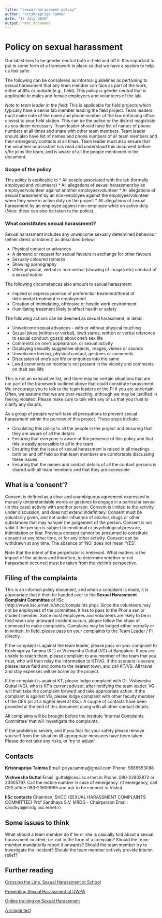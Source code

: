 ```yaml
---
title: "sexual-harassment-policy"
author: "Krishnapriya Tamma"
date: "13 July 2016"
output: html_document
---
```


# Policy on sexual harassment 

Our lab strives to be gender neutral both in field and off it. It is important to put in some form of a framework in place so that we have a system to help us feel safer. 

The following can be considered as informal guidelines as pertaining to sexual harassment that any team member can face as part of the work, either at IISc or outside (e.g., field). This policy is gender neutral that is applicable to males and female employees and volunteers of the lab. 

*Note to team leader in the field*:  This is applicable for field projects which typically have a senior lab member leading the field project. Team leaders must make note of the name and phone number of the law enforcing office closest to your field station. This can be the police or the district magistrate as you deem necessary. Team leader should have list of names of phone numbers at all times and share with other team members. Team leader should also have list of names and phone numbers of all team members and their emergency contacts at all times. Team leader must also ensure that the volunteer or assistant has read and understood this document before s/he joins the team, and is aware of all the people mentioned in the document.

### Scope of the policy
This policy is applicable to 
   * All people associated with the lab (formally employed and volunteers)
   * All allegations of sexual harassment by an employee/volunteer against another employee/volunteer
   * All allegations of sexual harassment by an non-employee against the employee/volunteer when they were in active duty on the project
   * All allegations of sexual harassment by an employee against non-employee while on active duty (Note: these can also be taken to the police).

### What constitutes sexual harassment?
Sexual harassment includes any unwelcome sexually determined behaviour (either direct or indirect) as described below:

  * Physical contact or advances
  * A demand or request for sexual favours in exchange for other favours   
  * Sexually coloured remarks 
  * Showing pornography
  * Other physical, verbal or non-verbal (showing of images etc) conduct of a sexual nature

The following circumstances also amount to sexual harassment

  * Implied or express promise of preferential treatment/threat of detrimental treatment in employment
  * Creation of intimidating, offensive or hostile work environment
  * Humiliating treatment likely to affect health or safety

The following actions can be deemed as sexual harassment, in detail:

  * Unwelcome sexual advances - with or without physical touching
  * Sexual jokes (written or verbal), lewd stares, written or verbal reference to sexual conduct, gossip about one’s sex life 
  * Comments on one’s appearance, or sexual activity
  * Displaying sexually suggestive objects, images, videos or sounds
   * Unwelcome leering, physical contact, gestures or comments
   * Discussion of one’s sex life or enquiries into the same
   * Lewd comments on members not present in the vicinity and comments on their sex liife

This is not an exhaustive list, and there may be certain situations that are not part of the framework outlined above that could constitute harassment. We encourage you to talk to the team leaders or the PI if you are uncertain. Often, we assume that we are over-reacting, although we may be justified in feeling violated. Please make sure to talk with any of us that you trust to clarify any doubts. 

As a group of people we will take all precautions to prevent sexual harassment within the purview of this project. These steps include:

  * Circulating this policy to all the people in the project and ensuring that they are aware of all the details 
  * Ensuring that everyone is aware of the presence of this policy and that this is easily accessible to all in the team
  * Ensuring that the issue of sexual harassment is raised in all meetings both on and off field so that team members are comfortable discussing these issues
  * Ensuring that the names and contact details of all the contact persons is shared with all team members and that they are accessible

## What is a 'consent'? 

Consent is defined as a clear and unambiguous agreement expressed in mutually understandable words or gestures to engage in a particular sexual (in this case) activity with another person. Consent is limited to the activity under discussion, and does not extend indefinitely. Consent must be voluntarily given, and not under influence of alcohol, drugs or other substances that may hamper the judgement of the person. Consent is not valid if the person is subject to emotional or psychological pressure, intimidation or fear. Previous consent cannot be presumed to constitute consent at any other time, or for any other activity. Consent can be withdrawn at any time. The absence of ‘NO’ does not mean ‘YES’. 

Note that the intent of the perpetrator is irrelevant. What matters is the impact of the actions and therefore, to determine whether or not harassment occurred must be taken from the victim’s perspective. 


## Filing of the complaints

This is an informal policy document, and when a complaint is made, it is appropriate that it then be handed over to the __Sexual Harassment Complaint Committee__ of IISc (http://www.iisc.ernet.in/shcc/complaints.php). Since the volunteers may not be employees of the committee, it has to pass to the PI or a senior student member. Since most employees and volunteers are likely to be in field when any untoward incident occurs, please follow the chain of command to make complaints. Complains may be lodged either verbally or in written. In field, please pass on your complaints to the Team Leader / PI directly. 

If the complaint is against the team leader, please pass on your complaint to Krishnapriya Tamma (KT) or Vishwesha Guttal (VG) at Bangalore. If you are unable to reach them, please complaint to any member of the team that you trust, who will then relay the information to KT/VG. If the scenario is severe, please leave field and come to the nearest town, and call KT/VG. All travel and stay expenses will be borne by the project. 

If the complaint is against KT, please lodge complaint with Dr. Vishwesha Guttal (VG), who is KT’s current advisor, after notifying the team leader. VG will then take the complaint forward and take appropriate action. If the complaint is against VG, please lodge complaint with other faculty member of the CES (or at a higher level at IISc). A couple of contacts have been provided at the end of this document along with all other contact details. 

All complaints will be brought before the institute ‘Internal Complaints Committee’ that will investigate the complaints. 

If the problem is severe, and if you fear for your safety please remove yourself from the situation till appropriate measures have been taken. Please do not take any risks, or ‘try to adjust’. 

## Contacts

__Krishnapriya Tamma__
Email: priya.tamma@gmail.com
Phone: 9886553088

__Vishwesha Guttal__
Email: guttal@ces.iisc.ernet.in
Phone: 080-22932872 or 23605797. Call the mobile number in case of emergency.
(if emergency, call CES office 080-23600985 and ask to be connect to Vishu)

__IISc contacts__
Chairman, SHCC (SEXUAL HARASSMENT COMPLAINTS COMMITTEE)
Prof Sandhaya S.V, MRDG -- Chairperson 
Email: sandhya@mrdg.iisc.ernet.in

## Some issues to think

What should a team member do if he or she is casually told about a sexual harassment incident; i.e. not in the form of a complain? Should the team member mandatorily report it onwards? Should the team member try to investigate the incident? Should the team member actively provide interim relief?

## Further reading
[Crossing the Line, Sexual Harassment at School](http://www.aauw.org/files/2013/02/Crossing-the-Line-Sexual-Harassment-at-School.pdf)

[Preventing Sexual Harassment at UW-W](http://www.uww.edu/adminaffairs/hr/employee-training-development/preventing-sexual-harassment)

[Online training on Sexual Harassment](http://training.newmedialearning.com/psh/uwiscwhite/index.htm)

[A simple test](https://www.surveymonkey.com/r/62YM32Y)